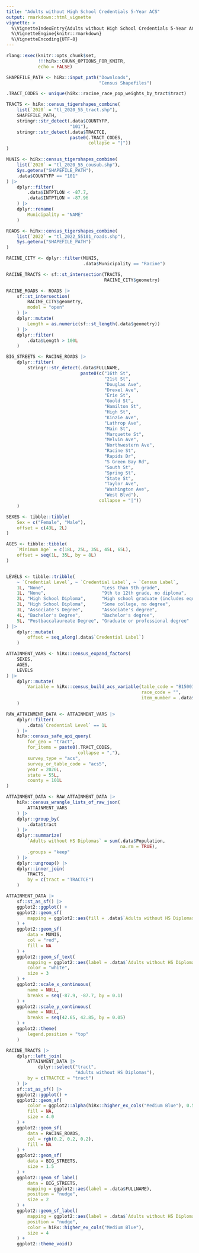 ```yaml
---
title: "Adults without High School Credentials 5-Year ACS"
output: rmarkdown::html_vignette
vignette: >
  %\VignetteIndexEntry{Adults without High School Credentials 5-Year ACS}
  %\VignetteEngine{knitr::rmarkdown}
  %\VignetteEncoding{UTF-8}
---
```


```r
rlang::exec(knitr::opts_chunk$set,
            !!!hiRx::CHUNK_OPTIONS_FOR_KNITR,
            echo = FALSE)

SHAPEFILE_PATH <- hiRx::input_path("Downloads",
                                   "Census Shapefiles")
```

```r

.TRACT_CODES <- unique(hiRx::racine_race_pop_weights_by_tract$tract)

TRACTS <- hiRx::census_tigershapes_combine(
    list(`2020` = "tl_2020_55_tract.shp"),
    SHAPEFILE_PATH,
    stringr::str_detect(.data$COUNTYFP,
                        "101"),
    stringr::str_detect(.data$TRACTCE,
                        paste0(.TRACT_CODES,
                               collapse = "|"))
)

MUNIS <- hiRx::census_tigershapes_combine(
    list(`2020` = "tl_2020_55_cousub.shp"),
    Sys.getenv("SHAPEFILE_PATH"),
    .data$COUNTYFP == "101"
) |>
    dplyr::filter(
        .data$INTPTLON < -87.7,
        .data$INTPTLON > -87.96
    ) |>
    dplyr::rename(
        Municipality = "NAME"
    )

ROADS <- hiRx::census_tigershapes_combine(
    list(`2022` = "tl_2022_55101_roads.shp"),
    Sys.getenv("SHAPEFILE_PATH")
)
```

```r
RACINE_CITY <- dplyr::filter(MUNIS,
                             .data$Municipality == "Racine")

RACINE_TRACTS <- sf::st_intersection(TRACTS,
                                     RACINE_CITY$geometry)

RACINE_ROADS <- ROADS |>
    sf::st_intersection(
        RACINE_CITY$geometry,
        model = "open"
    ) |>
    dplyr::mutate(
        Length = as.numeric(sf::st_length(.data$geometry))
    ) |>
    dplyr::filter(
        .data$Length > 100L
    )

BIG_STREETS <- RACINE_ROADS |>
    dplyr::filter(
        stringr::str_detect(.data$FULLNAME,
                            paste0(c("16th St",
                                     "21st St",
                                     "Douglas Ave",
                                     "Drexel Ave",
                                     "Erie St",
                                     "Goold St",
                                     "Hamilton St",
                                     "High St",
                                     "Kinzie Ave",
                                     "Lathrop Ave",
                                     "Main St",
                                     "Marquette St",
                                     "Melvin Ave",
                                     "Northwestern Ave",
                                     "Racine St",
                                     "Rapids Dr",
                                     "S Green Bay Rd",
                                     "South St",
                                     "Spring St",
                                     "State St",
                                     "Taylor Ave",
                                     "Washington Ave",
                                     "West Blvd"),
                                   collapse = "|"))
    )

```

```r

SEXES <- tibble::tibble(
    Sex = c("Female", "Male"),
    offset = c(43L, 2L)
)

AGES <- tibble::tibble(
    `Minimum Age` = c(18L, 25L, 35L, 45L, 65L),
    offset = seq(1L, 35L, by = 8L)
)


LEVELS <- tibble::tribble(
    ~ `Credential Level`, ~ `Credential Label`, ~ `Census Label`,
    1L, "None",                     "Less than 9th grade",
    1L, "None",                     "9th to 12th grade, no diploma",
    2L, "High School Diploma",      "High school graduate (includes equivalency)",
    2L, "High School Diploma",      "Some college, no degree",
    3L, "Associate's Degree",       "Associate's degree",
    4L, "Bachelor's Degree",        "Bachelor's degree",
    5L, "Postbaccalaureate Degree", "Graduate or professional degree"
) |>
    dplyr::mutate(
        offset = seq_along(.data$`Credential Label`)
    )

ATTAINMENT_VARS <- hiRx::census_expand_factors(
    SEXES,
    AGES,
    LEVELS
) |>
    dplyr::mutate(
        Variable = hiRx::census_build_acs_variable(table_code = "B15001",
                                                   race_code = "",
                                                   item_number = .data$Index)
    )

```

```r
RAW_ATTAINMENT_DATA <- ATTAINMENT_VARS |>
    dplyr::filter(
        .data$`Credential Level` == 1L
    ) |>
    hiRx::census_safe_api_query(
        for_geo = "tract",
        for_items = paste0(.TRACT_CODES,
                           collapse = ","),
        survey_type = "acs",
        survey_or_table_code = "acs5",
        year = 2020L,
        state = 55L,
        county = 101L
)
```

```r
ATTAINMENT_DATA <- RAW_ATTAINMENT_DATA |>
    hiRx::census_wrangle_lists_of_raw_json(
        ATTAINMENT_VARS
    ) |>
    dplyr::group_by(
        .data$tract
    ) |>
    dplyr::summarize(
        `Adults without HS Diplomas` = sum(.data$Population,
                                           na.rm = TRUE),
        .groups = "keep"
    ) |>
    dplyr::ungroup() |>
    dplyr::inner_join(
        TRACTS,
        by = c(tract = "TRACTCE")
    )
```

```r
ATTAINMENT_DATA |>
    sf::st_as_sf() |>
    ggplot2::ggplot() +
    ggplot2::geom_sf(
        mapping = ggplot2::aes(fill = .data$`Adults without HS Diplomas`)
    ) +
    ggplot2::geom_sf(
        data = MUNIS,
        col = "red",
        fill = NA
    ) +
    ggplot2::geom_sf_text(
        mapping = ggplot2::aes(label = .data$`Adults without HS Diplomas`),
        color = "white",
        size = 3
    ) +
    ggplot2::scale_x_continuous(
        name = NULL,
        breaks = seq(-87.9, -87.7, by = 0.1)
    ) +
    ggplot2::scale_y_continuous(
        name = NULL,
        breaks = seq(42.65, 42.85, by = 0.05)
    ) +
    ggplot2::theme(
        legend.position = "top"
    )
```

```r
RACINE_TRACTS |>
    dplyr::left_join(
        ATTAINMENT_DATA |>
            dplyr::select("tract",
                          "Adults without HS Diplomas"),
        by = c(TRACTCE = "tract")
    ) |>
    sf::st_as_sf() |>
    ggplot2::ggplot() +
    ggplot2::geom_sf(
        color = ggplot2::alpha(hiRx::higher_ex_cols("Medium Blue"), 0.5),
        fill = NA,
        size = 4.0
    ) +
    ggplot2::geom_sf(
        data = RACINE_ROADS,
        col = rgb(0.2, 0.2, 0.2),
        fill = NA
    ) +
    ggplot2::geom_sf(
        data = BIG_STREETS,
        size = 1.5
    ) +
    ggplot2::geom_sf_label(
        data = BIG_STREETS,
        mapping = ggplot2::aes(label = .data$FULLNAME),
        position = "nudge",
        size = 2
    ) +
    ggplot2::geom_sf_label(
        mapping = ggplot2::aes(label = .data$`Adults without HS Diplomas`),
        position = "nudge",
        color = hiRx::higher_ex_cols("Medium Blue"),
        size = 4
    ) +
    ggplot2::theme_void()
```
